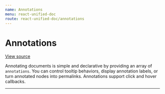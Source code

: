 ```yaml
---
name: Annotations
menu: react-unified-doc
route: react-unified-doc/annotations
---
```




# Annotations

[View source](https://github.com/chrisrzhou/unified-doc/tree/master/docs/react-unified-doc/examples/annotations.tsx)

Annotating documents is simple and declarative by providing an array of `annotations`.  You can control tooltip behaviors, display annotation labels, or turn annotated nodes into permalinks.  Annotations support click and hover callbacks.

<hr />

<AnnotationsExample />
